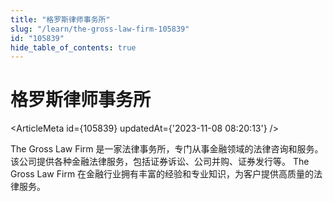 ```yaml
---
title: "格罗斯律师事务所"
slug: "/learn/the-gross-law-firm-105839"
id: "105839"
hide_table_of_contents: true
---
```



# 格罗斯律师事务所

<ArticleMeta id={105839} updatedAt={'2023-11-08 08:20:13'} />
<div className='border-solid border-b border-t-0 my-4 border-[var(--ifm-color-gray-300)]' />

The Gross Law Firm 是一家法律事务所，专门从事金融领域的法律咨询和服务。该公司提供各种金融法律服务，包括证券诉讼、公司并购、证券发行等。 The Gross Law Firm 在金融行业拥有丰富的经验和专业知识，为客户提供高质量的法律服务。
